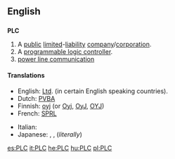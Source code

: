 ==English==

==={{initialism}}===
'''PLC'''

# A [[public]] [[limited]]-[[liability]] [[company]]/[[corporation]].
# A [[programmable logic controller]].
# [[power line communication]]

====Translations====
{{trans-top|Abbreviation for Public Limited Liability Corporation}}
* English: [[Ltd]]. (in certain English speaking countries).
* Dutch: [[PVBA]]
* Finnish: [[oyj]] (or [[Oyj]], [[OyJ]], [[OYJ]])
* French: [[SPRL]]
{{trans-mid}}
* Italian: {{t-|it|SpA}}
* Japanese: {{t-|ja|K.K.}}, {{t+|ja|株式会社|tr=kabushikigaisha|sc=Jpan}}, (''literally''){{t|ja|上場株式会社|tr=jōjōkabushikigaisha|sc=Jpan}}
{{trans-bottom}}

{{trans-top|Abbreviation for a programmable logic controller}}
{{trans-mid}}
{{trans-bottom}}

[[es:PLC]]
[[it:PLC]]
[[he:PLC]]
[[hu:PLC]]
[[pl:PLC]]